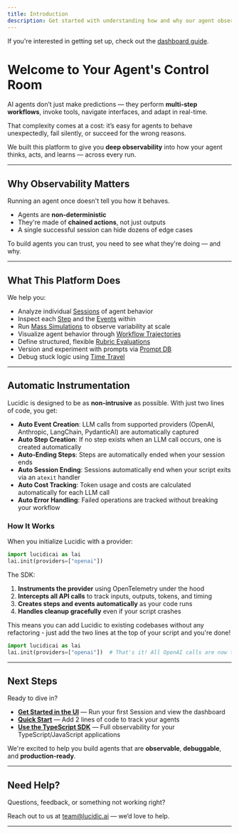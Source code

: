 ```yaml
---
title: Introduction
description: Get started with understanding how and why our agent observability platform works.
---
```


If you're interested in getting set up, check out the [dashboard guide](/getting-started/dashboard).

# Welcome to Your Agent's Control Room

AI agents don’t just make predictions — they perform **multi-step workflows**, invoke tools, navigate interfaces, and adapt in real-time.

That complexity comes at a cost: it’s easy for agents to behave unexpectedly, fail silently, or succeed for the wrong reasons.

We built this platform to give you **deep observability** into how your agent thinks, acts, and learns — across every run.

---

## Why Observability Matters

Running an agent once doesn't tell you how it behaves.

- Agents are **non-deterministic**
- They're made of **chained actions**, not just outputs
- A single successful session can hide dozens of edge cases

To build agents you can trust, you need to see what they're doing — and why.

---

## What This Platform Does

We help you:

- Analyze individual [Sessions](/features/workflow-sandbox) of agent behavior
- Inspect each [Step](/core-concepts/steps) and the [Events](/core-concepts/events) within
- Run [Mass Simulations](/features/mass-simulation-overview) to observe variability at scale
- Visualize agent behavior through [Workflow Trajectories](/features/workflow-trajectory)
- Define structured, flexible [Rubric Evaluations](/features/rubrics)
- Version and experiment with prompts via [Prompt DB](/features/prompt-db)
- Debug stuck logic using [Time Travel](/features/time-travel)

---

## Automatic Instrumentation

Lucidic is designed to be as **non-intrusive** as possible. With just two lines of code, you get:

- **Auto Event Creation**: LLM calls from supported providers (OpenAI, Anthropic, LangChain, PydanticAI) are automatically captured
- **Auto Step Creation**: If no step exists when an LLM call occurs, one is created automatically
- **Auto-Ending Steps**: Steps are automatically ended when your session ends
- **Auto Session Ending**: Sessions automatically end when your script exits via an `atexit` handler
- **Auto Cost Tracking**: Token usage and costs are calculated automatically for each LLM call
- **Auto Error Handling**: Failed operations are tracked without breaking your workflow

### How It Works

When you initialize Lucidic with a provider:

```python
import lucidicai as lai
lai.init(providers=["openai"])
```

The SDK:
1. **Instruments the provider** using OpenTelemetry under the hood
2. **Intercepts all API calls** to track inputs, outputs, tokens, and timing
3. **Creates steps and events automatically** as your code runs
4. **Handles cleanup gracefully** even if your script crashes

This means you can add Lucidic to existing codebases without any refactoring - just add the two lines at the top of your script and you're done!

```python
import lucidicai as lai
lai.init(providers=["openai"])  # That's it! All OpenAI calls are now tracked
```

---

## Next Steps

Ready to dive in?

- **[Get Started in the UI](/getting-started/dashboard)** — Run your first Session and view the dashboard
- **[Quick Start](/getting-started/quickstart)** — Add 2 lines of code to track your agents
- **[Use the TypeScript SDK](/typescript-sdk/overview)** — Full observability for your TypeScript/JavaScript applications

We're excited to help you build agents that are **observable**, **debuggable**, and **production-ready**.

---

## Need Help?

Questions, feedback, or something not working right?

Reach out to us at [team@lucidic.ai](mailto:team@lucidic.ai) — we’d love to help.

---
